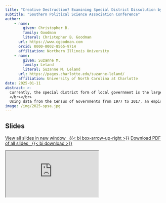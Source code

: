 ```yaml
---
title: "Creative Destruction? Examining Special District Dissolution by Service Area"
subtitle: "Southern Political Science Association Conference"
author: 
    - name: 
        given: Christopher B.
        family: Goodman
        literal: Christopher B. Goodman
      url: https://www.cgoodman.com
      orcid: 0000-0002-8565-9714
      affiliation: Northern Illinois University
    - name: 
        given: Suzanne M.
        family: Leland
        literal: Suzanne M. Leland
      url: https://pages.charlotte.edu/suzanne-leland/
      affiliation: University of North Carolina at Charlotte
date: 2025-01-11
abstract: >-
  Currently, the special district form of local government is the largest single form of local government in the United States at just over 38,000. Additionally, the growth of this form of local government has been much larger than any other form of government. However, this overall trend conceals an unusual underlying shift. While many special districts are created in any time period, many special districts are dissolved, consolidated, or merged. Little research has been conducted been conducted on this phenomenon. This research suggests economic changes as well as the state and local policy environment are important predictors of dissolution. However, special districts are typically highly specialized. Prior research has suggested that the functionally specialized nature of special districts makes analyzing dissimilar districts difficult. This research aims to address this issue by examining special district dissolution by the top four functional areas: Fire Districts, Housing & Community Development Districts, Natural Resource Districts, Water Districts.
  </br></br>
  Using data from the Census of Governments from 1977 to 2017, an empirical model of special district dissolution by functional area at the all-county and urban-county level is built. Consistent with the literature, covariates include economic and demographic characteristics, state laws governing general purpose local governments, and variables addressing the prevalence and recent success of boundary change entrepreneurs in the area. The findings suggest that the prevalence of boundary change entrepreneurs is largely unrelated to special district dissolution; however, prior success of entrepreneurs (as measured as entry rate of new districts in the functional area in the previous period) is largely indicative of an increased exit rate across all four functional areas. State laws and economic and demographic characteristics are sporadically influential and vary by functional area in their level of importance. Overall, this analysis provides important nuance to the nascent special district dissolution literature. 
image: /img/2025-spsa.jpg
---
```


## Slides

<p class="text-center"><a class="btn btn-info btn-lg" target="_blank" href="https://cbgoodman.github.io/spsa2025-presentation/goodman-leland-spsa-2025.html">View all slides in new window&nbsp;&nbsp;&nbsp;{{< bi box-arrow-up-right >}}</a> <a class="btn btn-info btn-lg" target="_blank" href="https://github.com/cbgoodman/spsa2025-presentation/blob/main/goodman_leland_spsa_2025.pdf" role="button">Download PDF of all slides&nbsp;&nbsp;&nbsp;{{< bi download >}}</a></p>


<div class="ratio ratio-16x9">
<iframe class="slide-deck" src="https://cbgoodman.github.io/spsa2025-presentation/goodman-leland-spsa-2025.html"></iframe>
</div>